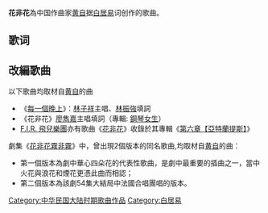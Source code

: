 '''花非花'''為中国作曲家[[黄自|黄自]]据[[白居易|白居易]]词创作的歌曲。

== 歌词 ==
{{cquote|花非花，霧非霧，夜半來，天明去，來如春夢無多時，去似朝雲無覓處。<br />
花非花，霧非霧。夜半來，天明去。來如春夢幾多時，去似朝雲無覓處。| 《[[全唐詩|全唐詩]]》卷四三五}}

== 改編歌曲 ==
以下歌曲均取材自[[黄自|黄自]]的曲
*《[[每一個晚上|每一個晚上]]》：[[林子祥|林子祥]]主唱、[[林振強|林振強]]填詞
*《花非花》[[廖雋嘉|廖雋嘉]]主唱填詞（專輯: [[鋼琴女生|鋼琴女生]]）
*[[F.I.R._飛兒樂團|F.I.R. 飛兒樂團]]亦有歌曲《[[花非花|花非花]]》收錄於其專輯《[[第六章【亞特蘭提斯】|第六章【亞特蘭提斯】]]》

劇集《[[花非花霧非霧|花非花霧非霧]]》中，曾出現2個版本的同名歌曲,均取材自[[黄自|黄自]]的曲：
* 第一個版本為劇中華心四朵花的代表性歌曲，是劇中最重要的插曲之一，當中火花與浪花和煙花更憑此曲而相認；
* 第二個版本為該劇54集大結局中法國合唱團唱的版本。


{{歌曲小作品}}
[[Category:中华民国大陆时期歌曲作品|Category:中华民国大陆时期歌曲作品]]
[[Category:白居易|Category:白居易]]